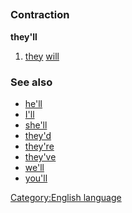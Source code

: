 =={{en}}==
[[Category:English language]]
===Contraction===
'''they'll'''

#[[they]] [[will]]

===See also===
*[[he'll]]
*[[I'll]]
*[[she'll]]
*[[they'd]]
*[[they're]]
*[[they've]]
*[[we'll]]
*[[you'll]]